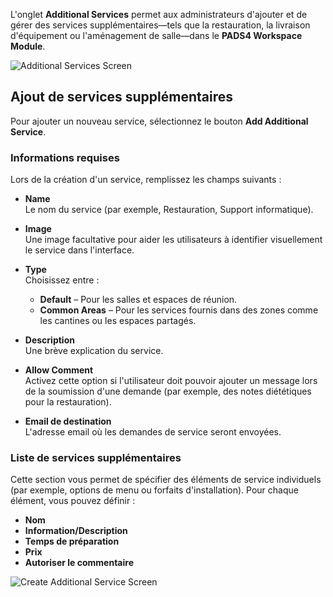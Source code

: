 L'onglet **Additional Services** permet aux administrateurs d'ajouter et de gérer des services supplémentaires—tels que la restauration, la livraison d'équipement ou l'aménagement de salle—dans le **PADS4 Workspace Module**.

![Additional Services Screen](/mnt/data/image.png)

## Ajout de services supplémentaires

Pour ajouter un nouveau service, sélectionnez le bouton **Add Additional Service**.

### Informations requises

Lors de la création d'un service, remplissez les champs suivants :

* **Name**\
  Le nom du service (par exemple, Restauration, Support informatique).

* **Image**\
  Une image facultative pour aider les utilisateurs à identifier visuellement le service dans l'interface.

* **Type**\
  Choisissez entre :
  * **Default** – Pour les salles et espaces de réunion.
  * **Common Areas** – Pour les services fournis dans des zones comme les cantines ou les espaces partagés.

* **Description**\
  Une brève explication du service.

* **Allow Comment**\
  Activez cette option si l'utilisateur doit pouvoir ajouter un message lors de la soumission d'une demande (par exemple, des notes diététiques pour la restauration).

* **Email de destination**\
  L'adresse email où les demandes de service seront envoyées.

### Liste de services supplémentaires

Cette section vous permet de spécifier des éléments de service individuels (par exemple, options de menu ou forfaits d'installation). Pour chaque élément, vous pouvez définir :

* **Nom**
* **Information/Description**
* **Temps de préparation**
* **Prix**
* **Autoriser le commentaire**

![Create Additional Service Screen](/mnt/data/image.png)
